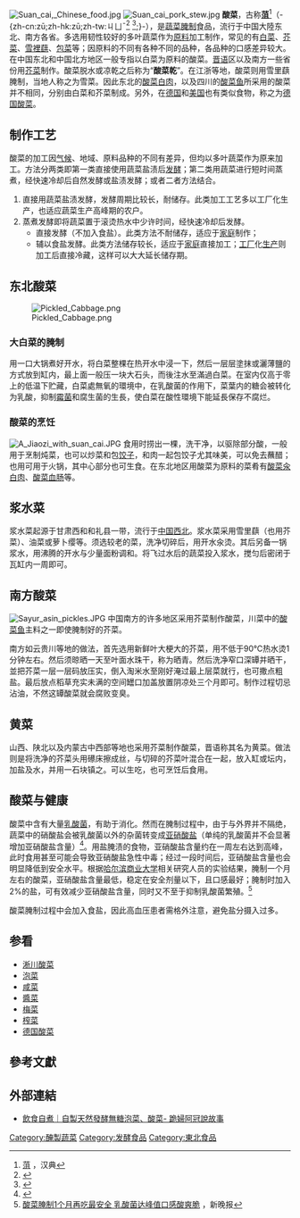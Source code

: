{{About|中国酸菜|德国、美国等国的类似食物|德式酸菜}}
{{Refimprove|time=2021-05-29T03:59:05+00:00}}
{{expert}}
[[File:Suan_cai,_Chinese_food.jpg|thumb]]
[[File:Suan_cai_pork_stew.jpg|thumb]]
'''酸菜'''，古称'''[[菹|菹]]'''<ref>[https://www.zdic.net/hans/菹 菹] {{Wayback|url=https://www.zdic.net/hans/%E8%8F%B9 |date=20220213191719 }}，汉典</ref>（-{zh-cn:zū;zh-hk:zū;zh-tw:ㄐㄩˉ<ref>{{cite news|url=http://dict.revised.moe.edu.tw/cgi-bin/cbdic/gsweb.cgi?ccd=tmipxQ&o=e0&sec=sec1&op=v&view=0-1|title=教育部 國語辭典重編國語辭典修訂本-葅|accessdate=2021-06-03|archive-date=2021-06-03|archive-url=https://web.archive.org/web/20210603051301/http://dict.revised.moe.edu.tw/cgi-bin/cbdic/gsweb.cgi?ccd=tmipxQ&o=e0&sec=sec1&op=v&view=0-1|dead-url=no}}</ref> <ref>{{cite news |url=https://dict.variants.moe.edu.tw/variants/rbt/word_attribute.rbt?quote_code=QjAzOTU5 |title=教育部 異體字字典-葅 |accessdate=2021-06-03 |archive-date=2021-07-06 |archive-url=https://web.archive.org/web/20210706021143/https://dict.variants.moe.edu.tw/variants/rbt/word_attribute.rbt?quote_code=QjAzOTU5 |dead-url=no }}</ref>;}-），是[[蔬菜|蔬菜]][[腌制|腌制]]食品，流行于中国大陸东北、南方各省。多选用韧性较好的多叶蔬菜作为[[原料|原料]]加工制作，常见的有[[白菜|白菜]]、[[芥菜|芥菜]]、[[雪裡蕻|雪裡蕻]]、[[包菜|包菜]]等；因原料的不同有各种不同的品种，各品种的口感差异较大。在中国东北和中国北方地区一般专指以白菜为原料的酸菜。[[晋语|晋语]]区以及南方一些省份用[[芥菜|芥菜]]制作。酸菜脱水或凉乾之后称为“'''酸菜乾'''”。在江浙等地，酸菜则用雪里蕻腌制，当地人称之为雪菜。因此东北的[[酸菜白肉|酸菜白肉]]，以及四川的[[酸菜鱼|酸菜鱼]]所采用的酸菜并不相同，分别由白菜和芥菜制成。另外，在[[德国|德国]]和[[美国|美国]]也有类似食物，称之为[[德国酸菜|德国酸菜]]。

==制作工艺==
酸菜的加工因[[气候|气候]]、地域、原料品种的不同有差异，但均以多叶蔬菜作为原来加工。方法分两类即第一类直接使用蔬菜盐渍后[[发酵|发酵]]；第二类用蔬菜进行短时间蒸煮，经快速冷却后自然发酵或盐渍发酵；或者二者方法结合。
#直接用蔬菜盐渍发酵，发酵周期比较长，耐储存。此类加工工艺多以工厂化生产，也适应蔬菜生产高峰期的农户。
#蒸煮发酵即将蔬菜置于滚烫热水中少许时间，经快速冷却后发酵。
#*直接发酵（不加入食盐）。此类方法不耐储存，适应于[[家庭|家庭]]制作；
#*辅以食盐发酵。此类方法储存较长，适应于[[家庭|家庭]]直接加工；[[工厂|工厂]]化[[生产|生产]]则加工后直接冷藏，这样可以大大延长储存期。

==东北酸菜==
[[File:Pickled_Cabbage.png|thumb]]
===大白菜的腌制===
用一口大锅煮好开水，将白菜整棵在热开水中浸一下，然后一层层塗抹或灑薄鹽的方式放到缸内，最上面一般压一块大石头，而後注水至滿過白菜。在室内仅高于零上的低温下贮藏，白菜處無氧的環境中，在乳酸菌的作用下，菜葉内的糖会被转化为乳酸，抑制[[霉菌|霉菌]]和腐生菌的生長，使白菜在酸性環境下能延長保存不腐烂。

===酸菜的烹饪===
[[File:A_Jiaozi_with_suan_cai.JPG|thumb]]
食用时捞出一棵，洗干净，以驱除部分酸，一般用于烹制炖菜，也可以炒菜和包[[饺子|饺子]]，和肉一起包饺子尤其味美，可以免去蘸醋；也用可用于火锅，其中心部分也可生食。在东北地区用酸菜为原料的菜肴有[[酸菜汆白肉|酸菜汆白肉]]、[[酸菜血肠|酸菜血肠]]等。

== 浆水菜 ==
浆水菜起源于甘肃西和和礼县一带，流行于[[中国西北地区|中国西北]]。浆水菜采用雪里蕻（也用芥菜）、油菜或萝卜缨等。须选较老的菜，洗净切碎后，用开水汆烫。其后另备一锅浆水，用沸腾的开水与少量面粉调和。将飞过水后的蔬菜投入浆水，搅匀后密闭于瓦缸内一周即可。

==南方酸菜==
[[File:Sayur_asin_pickles.JPG|thumb]]
中国南方的许多地区采用芥菜制作酸菜，川菜中的[[酸菜鱼|酸菜鱼]]主料之一即使腌制好的芥菜。

南方如云贵川等地的做法，首先选用新鲜叶大梗大的芥菜，用不低于90℃热水烫1分钟左右。然后须晾晒一天至叶面水珠干，称为晒青。然后洗净窄口深罈并晒干，並把芥菜一层一层码放压实，倒入淘米水至刚好淹过最上层菜就行，也可撒点粗盐。最后放点稻草充实未满的空间罎口加盖放置阴凉处三个月即可。制作过程切忌沾油，不然这罈酸菜就会腐败变臭。

== 黄菜 ==
山西、陕北以及内蒙古中西部等地也采用芥菜制作酸菜，晋语称其名为黄菜。做法则是将洗净的芥菜头用礤床擦成丝，与切碎的芥菜叶混合在一起，放入缸或坛内，加盐及水，并用一石块镇之。可以生吃，也可烹饪后食用。

==酸菜与健康==
{{medref}}
酸菜中含有大量[[乳酸菌|乳酸菌]]，有助于消化。然而在腌制过程中，由于与外界并不隔绝，蔬菜中的硝酸盐会被乳酸菌以外的杂菌转变成[[亚硝酸盐|亚硝酸盐]]（单纯的乳酸菌并不会显著增加亚硝酸盐含量）<ref>{{cite web|url=http://www.sxzz.agri.gov.cn/Html/2010_12_03/2_1911_2010_12_03_2679.html|title=酸菜好吃须防亚硝酸盐中毒|publisher=中国农业信息网|accessdate=2010年12月3日}}{{dead link|date=2018年4月 |bot=InternetArchiveBot |fix-attempted=yes }}</ref>。用盐腌渍的食物，亚硝酸盐含量约在一周左右达到高峰，此时食用甚至可能会导致亚硝酸盐急性中毒；经过一段时间后，亚硝酸盐含量也会明显降低到安全水平。根据[[哈尔滨商业大学|哈尔滨商业大学]]相关研究人员的实验结果，腌制一个月左右的酸菜，亚硝酸盐含量最低，稳定在安全剂量以下，且口感最好；腌制时加入2%的盐，可有效减少亚硝酸盐含量，同时又不至于抑制乳酸菌繁殖。<ref>[http://heilongjiang.dbw.cn/system/2015/01/13/056261398.shtml 酸菜腌制1个月再吃最安全 乳酸菌达峰值口感酸爽脆] {{Wayback|url=http://heilongjiang.dbw.cn/system/2015/01/13/056261398.shtml |date=20171201033117 }}，新晚报</ref>

酸菜腌制过程中会加入食盐，因此高血压患者需格外注意，避免盐分摄入过多。

==参看==
*[[淅川酸菜|淅川酸菜]]
*[[泡菜|泡菜]]
*[[咸菜|咸菜]]
*[[醬菜|醬菜]]
*[[梅菜|梅菜]]
*[[榨菜|榨菜]]
*[[德国酸菜|德国酸菜]]

== 參考文獻 ==
{{reflist}}

==外部連結==
*[http://www.bigsishead.com/fermented-vegetable/ 飲食自煮｜自製天然發酵無糖泡菜、酸菜- 跪婦阿冠說故事]{{Wayback|url=http://www.bigsishead.com/fermented-vegetable/ |date=20170322112022 }}
{{粤菜}}
[[Category:醃製蔬菜|Category:醃製蔬菜]]
[[Category:发酵食品|Category:发酵食品]]
[[Category:東北食品|Category:東北食品]]